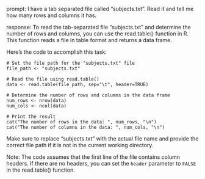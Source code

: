 prompt:
I have a tab separated file called "subjects.txt". Read it and tell me how many rows and columns it has. 

response:
To read the tab-separated file "subjects.txt" and determine the number of rows and columns, you can use the read.table() function in R. This function reads a file in table format and returns a data frame.

Here's the code to accomplish this task:

```
# Set the file path for the "subjects.txt" file
file_path <- "subjects.txt"

# Read the file using read.table()
data <- read.table(file_path, sep="\t", header=TRUE)

# Determine the number of rows and columns in the data frame
num_rows <- nrow(data)
num_cols <- ncol(data)

# Print the result
cat("The number of rows in the data: ", num_rows, "\n")
cat("The number of columns in the data: ", num_cols, "\n")
```

Make sure to replace "subjects.txt" with the actual file name and provide the correct file path if it is not in the current working directory.

Note: The code assumes that the first line of the file contains column headers. If there are no headers, you can set the `header` parameter to `FALSE` in the read.table() function.
